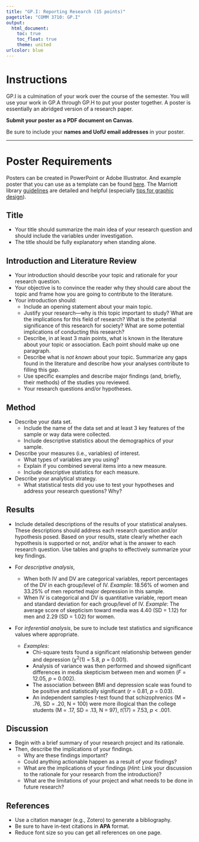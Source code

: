 ```yaml
---
title: "GP.I: Reporting Research (15 points)"
pagetitle: "COMM 3710: GP.I"
output:
  html_document:
    toc: true
    toc_float: true
    theme: united
urlcolor: blue
---
```


# Instructions
GP.I is a culmination of your work over the course of the semester. You will use your work in GP.A through GP.H to put your poster together. A poster is essentially an abridged version of a research paper.

**Submit your poster as a PDF document on Canvas**.

Be sure to include your **names and UofU email addresses** in your poster.

---

# Poster Requirements {.tabset .tabset-fade}
Posters can be created in PowerPoint or Adobe Illustrator. And example poster that you can use as a template can be found [here](https://utah.instructure.com/files/108105236/download?download_frd=1). The Marriott library [guidelines](https://campusguides.lib.utah.edu/posters) are detailed and helpful (especially [tips for graphic design](https://campusguides.lib.utah.edu/c.php?g=160626&p=1051976)). 

## Title
* Your title should summarize the main idea of your research question and should include the variables under investigation.
* The title should be fully explanatory when standing alone.

## Introduction and Literature Review
* Your introduction should describe your topic and rationale for your research question.
* Your objective is to convince the reader why they should care about the topic and frame how you are going to contribute to the literature.
* Your introduction should:
    * Include an opening statement about your main topic.
    * Justify your research---why is this topic important to study? What are the implications for this field of research? What is the potential significance of this research for society? What are some potential implications of conducting this research?
    * Describe, in at least 3 main points, what is known in the literature about your topic or association. Each point should make up one paragraph.
    * Describe what is *not known* about your topic. Summarize any gaps found in the literature and describe how your analyses contribute to filling this gap.
    * Use specific examples and describe major findings (and, briefly, their methods) of the studies you reviewed.
    * Your research questions and/or hypotheses.

## Method
* Describe your data set.
    * Include the name of the data set and at least 3 key features of the sample or way data were collected.
    * Include descriptive statistics about the demographics of your sample. 
* Describe your measures (i.e., variables) of interest.
    * What types of variables are you using?
    * Explain if you combined several items into a new measure.
    * Include descriptive statistics for each measure.
* Describe your analytical strategy.
    * What statistical tests did you use to test your hypotheses and address your research questions? Why?

## Results
* Include detailed descriptions of the results of your statistical analyses. These descriptions should address each research question and/or hypothesis posed. Based on your results, state clearly whether each hypothesis is supported or not, and/or what is the answer to each research question. Use tables and graphs to effectively summarize your key findings.

* For *descriptive analysis*,
  * When both IV and DV are categorical variables, report percentages of the DV in each group/level of IV.	*Example*: 18.56% of women and 33.25% of men reported major depression in this sample.
  * When IV is categorical and DV is quantitative variable, report mean and standard deviation for each group/level of IV. *Example*: The average score of skepticism toward media was 4.40 (SD = 1.12) for men and 2.29 (SD = 1.02) for women.

* For *inferential analysis*, be sure to include test statistics and significance values where appropriate.
  * *Examples*: 
    - Chi-square tests found a significant relationship between gender and depression ($\chi$^2^(1) = 5.8, *p* = 0.001).
    - Analysis of variance was then performed and showed significant differences in media skepticism between men and women (*F* = 12.05, *p* = 0.002).
    - The association between BMI and depression scale was found to be positive and statistically significant (*r* = 0.81, *p* = 0.03).
    - An independent samples *t*-test found that schizophrenics (M = .76, SD = .20, N = 100) were more illogical than the college students (M = .17, SD = .13, N = 97), *t*(17) = 7.53, *p* < .001.

## Discussion
* Begin with a brief summary of your research project and its rationale.
* Then, describe the implications of your findings.
    * Why are these findings important?
    * Could anything actionable happen as a result of your findings?
    * What are the implications of your findings (*Hint*: Link your discussion to the rationale for your research from the introduction)?
    * What are the limitations of your project and what needs to be done in future research?

## References
* Use a citation manager (e.g., Zotero) to generate a bibliography.
* Be sure to have in-text citations in **APA** format.
* Reduce font size so you can get all references on one page. 
